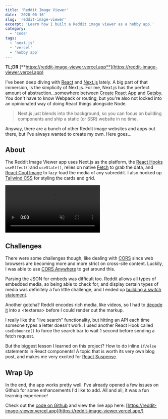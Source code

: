 ```yaml
---
title: 'Reddit Image Viewer'
date: '2020-06-16'
slug: 'reddit-image-viewer'
excerpt: 'Learn how I built a Reddit image viewer as a hobby app.'
category:
  - 'code'
tags:
  - 'next.js'
  - 'vercel'
  - 'hobby app'
---
```


**TL;DR** [**https://reddit-image-viewer.vercel.app**](https://reddit-image-viewer.vercel.app)

I've been deep diving with [React](https://reactjs.org/) and [Next.js](https://nextjs.org) lately. A big part of that immersion, is the simplicity of Next.js. For me, Next.js has the perfect amount of abstraction…somewhere between [Create React App](https://github.com/facebook/create-react-app) and [Gatsby.](https://gatsbyjs.org) You don't have to know Webpack or routing, but you're also not locked into an opinionated way of doing React things alongside Node.

> Next.js just blends into the background, so you can focus on building components and ship a static (or SSR) website in no time.

Anyway, there are a bunch of other Reddit image websites and apps out there, but I've always wanted to create my own. Here goes...

## About

The Reddit Image Viewer app uses Next.js as the platform, the [React Hooks](https://reactjs.org/docs/hooks-intro.html) `useEffect()`and `useState()`, relies on native [Fetch](https://developer.mozilla.org/en-US/docs/Web/API/Fetch_API) to grab the data, and [React Cool Image](https://github.com/wellyshen/react-cool-img) to lazy-load the media of any subreddit. I also hooked up [Tailwind CSS](https://tailwindcss.com/) for styling the cards and grid.

<video autoPlay loop muted playsInline controls className="">
  <source src="/blog/images/reddit-image-viewer.webm" type="video/webm" />
  <source src="/blog/images/reddit-image-viewer.mp4" type="video/mp4" />
</video>

## Challenges

There were some challenges though, like dealing with [CORS](https://developer.mozilla.org/en-US/docs/Web/HTTP/CORS) since web browsers are becoming more and more strict on cross-site content. Luckily, I was able to use [CORS Anywhere](https://github.com/Rob--W/cors-anywhere) to get around this.

Parsing the JSON for embeds was difficult too. Reddit allows all types of embedded media, so being able to check for, and display certain types of media was definitely a fun little challenge, and I ended up [building a switch statement](https://github.com/gregrickaby/reddit-image-viewer/blob/master/components/Card.js#L29-L81).

Another gotcha? Reddit encodes rich media, like videos, so I had to [decode it](https://github.com/gregrickaby/reddit-image-viewer/blob/master/components/Card.js#L8-L14) into a &lt;textarea&gt; before I could render out the markup.

I really like the "live search" functionality, but hitting an API each time someone types a letter doesn't work. I used another React Hook called `useDebounce()` to force the search bar to wait 1 second before sending a fetch request.

But the biggest lesson I learned on this project? How to do inline `if/else` statements in React components! A topic that is worth its very own blog post, and makes me very excited for [React Suspense](https://reactjs.org/docs/concurrent-mode-suspense.html).

## Wrap Up

In the end, the app works pretty well. I've already opened a few issues on Github for some enhancements I'd like to add. All and all, it was a fun learning experience!

Check out the [code on Github](https://github.com/gregrickaby/reddit-image-viewer) and view the live app here: [https://reddit-image-viewer.vercel.app](https://reddit-image-viewer.vercel.app/)
